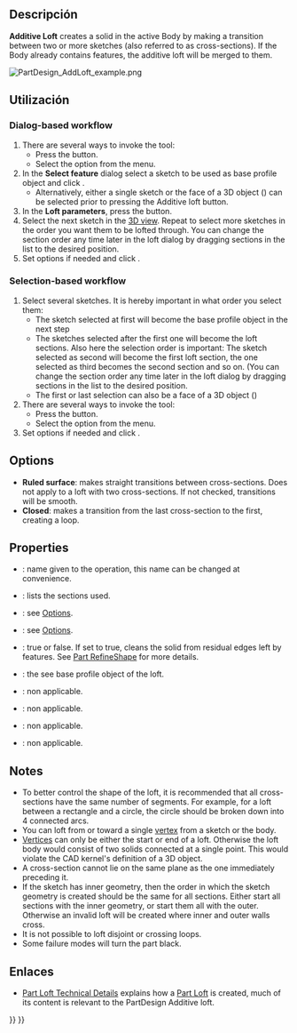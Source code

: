 <languages/>

<div class="mw-translate-fuzzy">
{{Docnav/es
|[[PartDesign_Revolution/es|Rotación]]
|[[PartDesign AdditivePipe/es|Additivo Tubo]]
|[[PartDesign_Workbench/es|DiseñoPiezas]]
|IconL=PartDesign_Revolution.svg
|IconC=Workbench_PartDesign.svg
|IconR=PartDesign AdditivePipe.svg
}}
</div>

{{GuiCommand
|Name=PartDesign AdditiveLoft
|MenuLocation=Part Design → Create an additive feature → Additive loft
|Workbenches=[[PartDesign_Workbench|PartDesign]]
|Version=0.17
|SeeAlso=[[PartDesign_AdditivePipe|PartDesign AdditivePipe]], [[PartDesign_SubtractiveLoft|PartDesign SubtractiveLoft]]
}}

<span id="Description"></span>
==Descripción==

'''Additive Loft''' creates a solid in the active Body by making a transition between two or more sketches (also referred to as cross-sections). If the Body already contains features, the additive loft will be merged to them.

[[File:PartDesign_AddLoft_example.png|none]]
{{Caption|On the left: cross-sections (A), (B) and (C); created Additive loft on the right.}}

<span id="Usage"></span>
==Utilización==

=== Dialog-based workflow ===

# There are several ways to invoke the tool:
#* Press the {{Button|[[File:PartDesign_AdditiveLoft.svg|16px]] [[PartDesign_AdditiveLoft|Additive loft]]}} button.
#* Select the {{MenuCommand|Part Design → Create an additive feature → [[Image:PartDesign_AdditiveLoft.svg|16px]] Additive loft}} option from the menu.
# In the '''Select feature''' dialog select a sketch to be used as base profile object and click {{Button|OK}}.
#* Alternatively, either a single sketch or the face of a 3D object ({{Version|0.20}}) can be selected prior to pressing the Additive loft button.
# In the '''Loft parameters''', press the {{Button|Add Section}} button.
# Select the next sketch in the [[3D_view|3D view]]. Repeat to select more sketches in the order you want them to be lofted through. You can change the section order any time later in the loft dialog by dragging sections in the list to the desired position.
# Set options if needed and click {{Button|OK}}.

=== Selection-based workflow  ===

# Select several sketches. It is hereby important in what order you select them:
#* The sketch selected at first will become the base profile object in the next step
#* The sketches selected after the first one will become the loft sections. Also here the selection order is important: The sketch selected as second will become the first loft section, the one selected as third becomes the second section and so on. (You can change the section order any time later in the loft dialog by dragging sections in the list to the desired position.
#* The first or last selection can also be a face of a 3D object ({{Version|0.20}})
# There are several ways to invoke the tool:
#* Press the {{Button|[[File:PartDesign_AdditiveLoft.svg|24px]] [[PartDesign_AdditiveLoft|Additive loft]]}} button.
#* Select the {{MenuCommand|Part Design → Create an additive feature → [[Image:PartDesign_AdditiveLoft.svg|16px]] Additive loft}} option from the menu.
# Set options if needed and click {{Button|OK}}.

==Options==

* '''Ruled surface''': makes straight transitions between cross-sections. Does not apply to a loft with two cross-sections. If not checked, transitions will be smooth.
* '''Closed''': makes a transition from the last cross-section to the first, creating a loop. {{Version|0.21}}

==Properties==

* {{PropertyData|Label}}: name given to the operation, this name can be changed at convenience.
* {{PropertyData|Sections}}: lists the sections used.
* {{PropertyData|Ruled}}: see [[#Options|Options]].
* {{PropertyData|Closed}}: see [[#Options|Options]].
* {{PropertyData|Refine}}: true or false. If set to true, cleans the solid from residual edges left by features. See [[Part_RefineShape|Part RefineShape]] for more details.
* {{PropertyData|Profile}}: the see base profile object of the loft.
* {{PropertyData|Midplane}}: non applicable.
* {{PropertyData|Reversed}}: non applicable.
* {{PropertyData|Up To Face}}: non applicable.
* {{PropertyData|Allow Multi Face}}: non applicable.

==Notes==

* To better control the shape of the loft, it is recommended that all cross-sections have the same number of segments. For example, for a loft between a rectangle and a circle, the circle should be broken down into 4 connected arcs.
* You can loft from or toward a single [[Glossary#V|vertex]] from a sketch or the body. {{Version|0.20}}
* [[Glossary#V|Vertices]] can only be either the start or end of a loft. Otherwise the loft body would consist of two solids connected at a single point. This would violate the CAD kernel's definition of a 3D object.
* A cross-section cannot lie on the same plane as the one immediately preceding it.
* If the sketch has inner geometry, then the order in which the sketch geometry is created should be the same for all sections. Either start all sections with the inner geometry, or start them all with the outer. Otherwise an invalid loft will be created where inner and outer walls cross.
* It is not possible to loft disjoint or crossing loops.
* Some failure modes will turn the part black.

<span id="Links"></span>
==Enlaces==

* [[Part_Loft_Technical_Details|Part Loft Technical Details]] explains how a [[Part_Loft|Part Loft]] is created, much of its content is relevant to the PartDesign Additive loft.


<div class="mw-translate-fuzzy">
{{Docnav/es
|[[PartDesign_Revolution/es|Rotación]]
|[[PartDesign AdditivePipe/es|Additivo Tubo]]
|[[PartDesign_Workbench/es|DiseñoPiezas]]
|IconL=PartDesign_Revolution.svg
|IconC=Workbench_PartDesign.svg
|IconR=PartDesign AdditivePipe.svg
}}
</div>

{{PartDesign Tools navi{{#translation:}}}}
{{Userdocnavi{{#translation:}}}}